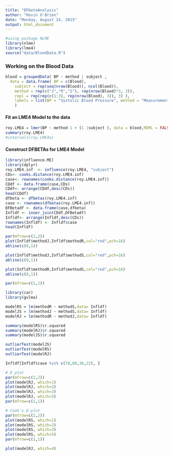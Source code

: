 ```yaml
---
title: "DFbetaAnalysis"
author: "Kevin O'Brien"
date: "Monday, August 24, 2015"
output: html_document
---
```

```r
#using package NLME
library(nlme)
library(lme4)
source("data/BloodData.R")
```
### Working on the Blood Data
```r
blood = groupedData( BP ~ method | subject ,
  data = data.frame( BP = c(Blood), 
    subject = rep(seq(nrow(Blood)), ncol(Blood)),
    method = rep(c("J","R","S"), rep(nrow(Blood)*3, 3)),
  	repl = rep(rep(c(1:3), rep(nrow(Blood), 3)), 3) ),
	labels = list(BP = "Systolic Blood Pressure", method = "Measurement Device"),
	)
```
#### Fit an LME4 Model to the data
```r
roy.LME4 = lmer(BP ~ method-1 + (1 |subject ), data = blood,REML = FALSE)
summary(roy.LME4)
#intervals(roy.LME4a)
```
#### Construct DFBETAs for LME4 Model

```r
library(influence.ME)
library(dplyr)
roy.LME4.inf  <- influence(roy.LME4, "subject")
CDs<- cooks.distance(roy.LME4.inf)
case<- rownames(cooks.distance(roy.LME4.inf))
CDdf <- data.frame(case,CDs)
CDdf<- arrange(CDdf,desc(CDs))
head(CDdf)
dfbeta <- dfbetas(roy.LME4.inf)
case <- rownames(dfbetas(roy.LME4.inf))
DFBetadf <- data.frame(case,dfbeta)
Infldf <- inner_join(CDdf,DFBetadf)
Infldf<- arrange(Infldf,desc(CDs))
rownames(Infldf) <- Infldf$case
head(Infldf)
```

```r
par(mfrow=c(2,2))
plot(Infldf$methodJ,Infldf$methodR,col="red",pch=16)
abline(c(0,1))

plot(Infldf$methodJ,Infldf$methodS,col="red",pch=16)
abline(c(0,1))

plot(Infldf$methodR,Infldf$methodS,col="red",pch=16)
abline(c(0,1))

par(mfrow=c(1,1))
```

```r
library(car)
library(gvlma)
```
```r
modelRS = lm(methodR ~ methodS,data= Infldf)
modelJS = lm(methodJ ~ methodS,data= Infldf)
modelRJ = lm(methodR ~ methodJ,data= Infldf)
```
```r
summary(modelRS)$r.squared
summary(modelRJ)$r.squared
summary(modelJS)$r.squared
```
```r
outlierTest(modelJS)
outlierTest(modelRS)
outlierTest(modelRJ)
```
```r
Infldf[Infldf$case %in% c(78,80,36,22), ] 


```
```r
# D plot
par(mfrow=c(2,2))
plot(modelRJ, which=1)
plot(modelRJ, which=2)
plot(modelRJ, which=3)
plot(modelRJ, which=5)
par(mfrow=c(1,1))
```
```r
# Cook's D plot
par(mfrow=c(2,2))
plot(modelRS, which=1)
plot(modelRS, which=2)
plot(modelRS, which=3)
plot(modelRS, which=5)
par(mfrow=c(1,1))
```
```r
plot(modelRJ, which=4)

```